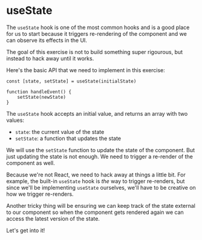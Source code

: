 # useState

<EpicVideo url="https://www.epicreact.dev/tutorials/build-react-hooks/use-state/introduction-to-usestate" />

The `useState` hook is one of the most common hooks and is a good place for us
to start because it triggers re-rendering of the component and we can observe
its effects in the UI.

The goal of this exercise is not to build something super rigourous, but instead
to hack away until it works.

Here's the basic API that we need to implement in this exercise:

```tsx
const [state, setState] = useState(initialState)

function handleEvent() {
	setState(newState)
}
```

The `useState` hook accepts an initial value, and returns an array with two
values:

- `state`: the current value of the state
- `setState`: a function that updates the state

We will use the `setState` function to update the state of the component. But
just updating the state is not enough. We need to trigger a re-render of the
component as well.

Because we're not React, we need to hack away at things a little bit. For
example, the built-in `useState` hook is _the_ way to trigger re-renders, but
since we'll be implementing `useState` ourselves, we'll have to be creative on
how we trigger re-renders.

Another tricky thing will be ensuring we can keep track of the state external to
our component so when the component gets rendered again we can access the latest
version of the state.

Let's get into it!
